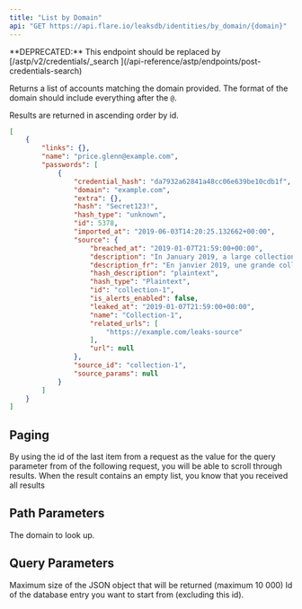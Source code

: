 ```yaml
---
title: "List by Domain"
api: "GET https://api.flare.io/leaksdb/identities/by_domain/{domain}"
---
```


<Warning>
**DEPRECATED:** This endpoint should be replaced by
[/astp/v2/credentials/_search <Icon icon="code" size={16} />](/api-reference/astp/endpoints/post-credentials-search)
</Warning>


<GatedAccessFeatureAstp />

Returns a list of accounts matching the domain provided.
The format of the domain should include everything after the `@`.

Results are returned in ascending order by id.

<ResponseExample>

```json Response Example
[
    {
        "links": {},
        "name": "price.glenn@example.com",
        "passwords": [
            {
                "credential_hash": "da7932a62841a48cc06e639be10cdb1f",
                "domain": "example.com",
                "extra": {},
                "hash": "Secret123!",
                "hash_type": "unknown",
                "id": 5378,
                "imported_at": "2019-06-03T14:20:25.132662+00:00",
                "source": {
                    "breached_at": "2019-01-07T21:59:00+00:00",
                    "description": "In January 2019, a large collection of credential stuffing lists (combinations of email addresses and passwords used to hijack accounts on other services) was discovered being distributed on a popular hacking forum. The data contained almost 2.7 billion records including 773 million unique email addresses alongside passwords those addresses had used on other breached services.",
                    "description_fr": "En janvier 2019, une grande collection de listes de bourrage d'identifiants (combinaisons d'adresses \u00e9lectroniques et de mots de passe utilis\u00e9s pour prendre contr\u00f4le de comptes sur d'autres services) a \u00e9t\u00e9 diffus\u00e9e sur un forum de piratage populaire. Les donn\u00e9es contenaient pr\u00e8s de 2,7 milliards d'enregistrements, dont 773 millions d'adresses \u00e9lectroniques uniques aux c\u00f4t\u00e9s de mots de passe que ces adresses avaient utilis\u00e9s sur d'autres services ayant subi des br\u00e8ches de donn\u00e9es.",
                    "hash_description": "plaintext",
                    "hash_type": "Plaintext",
                    "id": "collection-1",
                    "is_alerts_enabled": false,
                    "leaked_at": "2019-01-07T21:59:00+00:00",
                    "name": "Collection-1",
                    "related_urls": [
                        "https://example.com/leaks-source"
                    ],
                    "url": null
                },
                "source_id": "collection-1",
                "source_params": null
            }
        ]
    }
]
```

</ResponseExample>

## Paging

By using the id of the last item from a request as the value for the query parameter from of the following request, you will be able to scroll through results.
When the result contains an empty list, you know that you received all results

## Path Parameters

<ParamField path="domain" type="string" required>
  The domain to look up.
</ParamField>

## Query Parameters

<ParamField query="size" type="number">
  Maximum size of the JSON object that will be returned (maximum 10 000) 
</ParamField>

<ParamField query="from" type="number">
  Id of the database entry you want to start from (excluding this id).
</ParamField>
